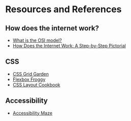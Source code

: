 # Resources and References

## How does the internet work?

- [What is the OSI model?](https://www.cloudflare.com/learning/ddos/glossary/open-systems-interconnection-model-osi/)
- [How Does the Internet Work: A Step-by-Step Pictorial](https://www.hp.com/us-en/shop/tech-takes/how-does-the-internet-work)

## CSS

- [CSS Grid Garden](https://cssgridgarden.com/)
- [Flexbox Froggy](https://flexboxfroggy.com/)
- [CSS Layout Cookbook](https://developer.mozilla.org/en-US/docs/Web/CSS/Layout_cookbook)

## Accessibility
- [Accessibility Maze](https://games.de.torontomu.ca/amaze/#/menu/)
